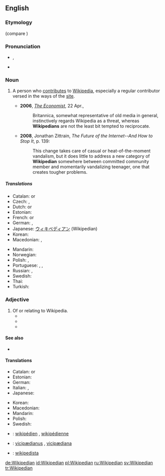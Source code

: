 ==English==

===Etymology===
{{suffix|Wikipedia|ian}} (compare {{term|encyclopaedist}})

===Pronunciation===
* {{IPA|/wɪ.kɪˈpiː.dɪ.ən/}}, {{X-SAMPA|/wI.kI"pi:.dI.@n/}}
* {{audio|Wikipedian.ogg|Audio}}

===Noun===
{{en-noun}}

# {{context|Wiktionary and WMF jargon|lang=en}} A person who [[contribute]]s to [[Wikipedia]], especially a regular contributor versed in the ways of the [[Website|site]].
#* '''2006''', ''[[w:The Economist|The Economist]]'', 22 Apr.,
#*: Britannica, somewhat representative of old media in general, instinctively regards Wikipedia as a threat, whereas '''Wikipedians''' are not the least bit tempted to reciprocate.
#* '''2008''', Jonathan Zittrain, ''The Future of the Internet--And How to Stop It'', p. 139:
#*: This change takes care of casual or heat-of-the-moment vandalism, but it does little to address a new category of '''Wikipedian''' somewhere between committed community member and momentarily vandalizing teenager, one that creates tougher problems.

=====Translations=====
{{trans-top|a person who uses, edits, or contributes to Wikipedia}}
* Catalan: {{t-|ca|viquipedista|m}} or {{f}}
* Czech: {{t+|cs|wikipedista|m}}, {{t+|cs|wikipedistka|f}}
* Dutch: {{t+|nl|Wikipediaan|m}} or {{f}}
* Estonian: {{t-|et|vikipedist}}
* French: {{t+|fr|wikipédiste|m}} or {{f}}
* German: {{t+|de|Wikipedianer|m}}, {{t+|de|Wikipedianerin|f}}
* Japanese: [[ウィキペディアン]] (Wikipedian)
* Korean: {{t-|ko|위키백과 사용자|sc=Kore}}
* Macedonian: {{t-|mk|википедијанец|m|tr=vikipedijánec|sc=Cyrl}}, {{t-|mk|википедијанка|f|tr=vikipedijánka|sc=Cyrl}}
{{trans-mid}}
* Mandarin: {{zh-tsp|維基人|维基人|Wéijīrén}}
* Norwegian: {{t-|no|wikipedant|m}}
* Polish: {{t+|pl|wikipedysta|m}}, {{t+|pl|wikipedystka|f}}
* Portuguese: {{t-|pt|Wikipedian|m|f}}, {{t-|pt|Wikipediano|m}}, {{t-|pt|Wikipediana|f}}
* Russian: {{t+|ru|википедист|m}}, {{t-|ru|википедистка|f}}
* Swedish: {{t+|sv|wikipedian|c}}
* Thai: {{t-|th|ชาววิกิพีเดีย|tr=chow wikipedia}}
* Turkish: {{t+|tr|vikipedist}}
{{trans-bottom}}

===Adjective===
{{en-adj|-}}

# Of or relating to Wikipedia.
#* {{quote-news|title=The Wikipedia FAQK|work=Wired News|date=Apr 19|year=2006|passage=Many scholars of '''Wikipedian''' theology theorize that if consensus is ever reached, Wikipedia will spontaneously disappear.}}
#* {{quote-news|title=The language of the love of language|work=Globe and Mail|date=Sep 6|year=2007|author=GALE ZOË GARNETT|passage=In these Googlial '''Wikipedian''' times, a vast collection of wordbooks may seem slow, unnecessary or both. }}
#* {{quote-news|title=''Here Comes Everybody'', by Clay Shirky. ''We-Think'', by Charles Leadbeater|author=Pat Kane|work=Independent|date=Mar 21|year=2008|passage=If people stopped believing in the '''Wikipedian''' ideal, and used its tools for vandalism, "it's unlikely the whole enterprise would survive a week"}}

====See also====
* {{pedialite|Wikipedians}}

====Translations====
{{trans-top|of or relating to Wikipedia}}
* Catalan: {{t-|ca|Viquipedista|m}} or {{f}}
* Estonian: {{t-|et|vikipeediline}}
* German: {{t-|de|Wikipedia-}} <!-- there is no real adjective; use a compound instead -->
* Italian: {{t-|it|wikipediano|m}}, {{t-|it|wikipediana|f}}
* Japanese: {{t-|ja|ウィキペディアの|tr=wikipedia no}}
{{trans-mid}}
* Korean: {{t-|ko|위키백과의, 위키백과에 관한|sc=Kore}}
* Macedonian: {{t-|mk|википедиски|m|tr=vikipédiski|sc=Cyrl}}
* Mandarin: {{zh-tsp|維基百科的|维基百科的|Wéijībăikēde}}
* Polish: {{t-|pl|wikipedystyczny|m}}
* Swedish: {{t-|sv|wikipedia-}}
{{trans-bottom}}

{{checktrans-top}}
* {{ttbc|fr}}: [[wikipédien]] {{m}}, [[wikipédienne]] {{f}}
{{trans-mid}}
* {{ttbc|la}}: [[vicipædianus]] {{m}}, [[vicipædiana]] {{f}}
* {{ttbc|es}}: [[wikipedista]]
{{trans-bottom}}

[[de:Wikipedian]]
[[id:Wikipedian]]
[[pl:Wikipedian]]
[[ru:Wikipedian]]
[[sv:Wikipedian]]
[[tr:Wikipedian]]